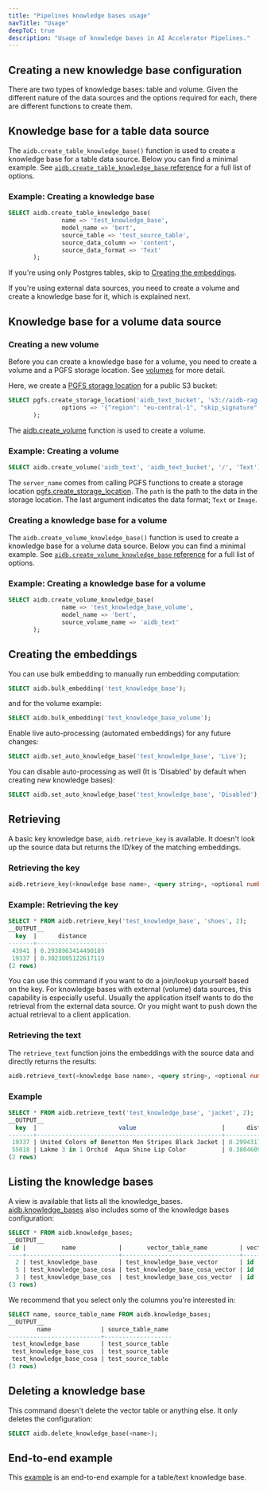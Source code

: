 ```yaml
---
title: "Pipelines knowledge bases usage"
navTitle: "Usage"
deepToC: true
description: "Usage of knowledge bases in AI Accelerator Pipelines."
---
```


## Creating a new knowledge base configuration

There are two types of knowledge bases: table and volume. Given the different nature of the data sources and the options required for each, there are different functions to create them.

## Knowledge base for a table data source

The `aidb.create_table_knowledge_base()` function is used to create a knowledge base for a table data source. Below you can find a minimal example. See [`aidb.create_table_knowledge_base` reference](../reference/knowledge_bases#aidbcreate_table_knowledge_base) for a full list of options.


### Example: Creating a knowledge base

``` sql
SELECT aidb.create_table_knowledge_base(
               name => 'test_knowledge_base',
               model_name => 'bert',
               source_table => 'test_source_table',
               source_data_column => 'content',
               source_data_format => 'Text'
       );
```


If you're using only Postgres tables, skip to [Creating the embeddings](#creating-the-embeddings).

If you're using external data sources, you need to create a volume and create a knowledge base for it, which is explained next.












## Knowledge base for a volume data source

### Creating a new volume

Before you can create a knowledge base for a volume, you need to create a volume and a PGFS storage location.
See [volumes](/edb-postgres-ai/1.3/ai-factory/pipeline/pgfs/volumes) for more detail.

Here, we create a [PGFS storage location](/edb-postgres-ai/1.3/ai-factory/pipeline/pgfs) for a public S3 bucket:
```sql
SELECT pgfs.create_storage_location('aidb_text_bucket', 's3://aidb-rag-app',
               options => '{"region": "eu-central-1", "skip_signature": "true"}'
       );
```

The [aidb.create_volume](/edb-postgres-ai/1.3/ai-factory/pipeline/reference/knowledge_bases#aidbcreate_volume) function is used to create a volume.

### Example: Creating a volume

``` sql
SELECT aidb.create_volume('aidb_text', 'aidb_text_bucket', '/', 'Text');
```

The `server_name` comes from calling PGFS functions to create a storage location [pgfs.create_storage_location](/edb-postgres-ai/1.3/ai-factory/pipeline/reference/pgfs#pgfscreate_storage_location). The `path` is the path to the data in the storage location. The last argument indicates the data format; `Text` or `Image`.

### Creating a knowledge base for a volume
The `aidb.create_volume_knowledge_base()` function is used to create a knowledge base for a volume data source. Below you can find a minimal example. See [`aidb.create_volume_knowledge_base` reference](../reference/knowledge_bases#aidbcreate_volume_knowledge_base) for a full list of options.


### Example: Creating a knowledge base for a volume

``` sql
SELECT aidb.create_volume_knowledge_base(
               name => 'test_knowledge_base_volume',
               model_name => 'bert',
               source_volume_name => 'aidb_text'
       );
```


## Creating the embeddings

You can use bulk embedding to manually run embedding computation:

```sql
SELECT aidb.bulk_embedding('test_knowledge_base');
```

and for the volume example:
```sql
SELECT aidb.bulk_embedding('test_knowledge_base_volume');
```

Enable live auto-processing (automated embeddings) for any future changes:

```sql
SELECT aidb.set_auto_knowledge_base('test_knowledge_base', 'Live');
```

You can disable auto-processing as well (It is 'Disabled' by default when creating new knowledge bases):

```sql
SELECT aidb.set_auto_knowledge_base('test_knowledge_base', 'Disabled');
```

## Retrieving

A basic key knowledge base, `aidb.retrieve_key` is available. It doesn't look up the source data but returns the ID/key of the matching embeddings.

### Retrieving the key

```sql
aidb.retrieve_key(<knowledge base name>, <query string>, <optional number of results>);
```

### Example: Retrieving the key

```sql
SELECT * FROM aidb.retrieve_key('test_knowledge_base', 'shoes', 2);
__OUTPUT__
  key  |      distance
-------+--------------------
 43941 | 0.2938963414490189
 19337 | 0.3023805122617119
(2 rows)
```

You can use this command if you want to do a join/lookup yourself based on the key. For knowledge bases with external (volume) data sources, this capability is especially useful. Usually the application itself wants to do the retrieval from the external data source. Or you might want to push down the actual retrieval to a client application.

### Retrieving the text

The `retrieve_text` function joins the embeddings with the source data and directly returns the results:

```sql
aidb.retrieve_text(<knowledge base name>, <query string>, <optional number of results>);
```

### Example

```sql
SELECT * FROM aidb.retrieve_text('test_knowledge_base', 'jacket', 2);
__OUTPUT__
  key  |                       value                        |      distance
-------+----------------------------------------------------+--------------------
 19337 | United Colors of Benetton Men Stripes Black Jacket | 0.2994317672742334
 55018 | Lakme 3 in 1 Orchid  Aqua Shine Lip Color          | 0.3804609668507203
(2 rows)
 ```

## Listing the knowledge bases

A view is available that lists all the knowledge_bases. [aidb.knowledge_bases](/edb-postgres-ai/1.3/ai-factory/pipeline/reference/knowledge_bases#aidbknowledge_bases) also includes some of the knowledge bases configuration:

```sql
SELECT * FROM aidb.knowledge_bases;
__OUTPUT__
 id |          name            |       vector_table_name         | vector_table_key_column | vector_table_vector_column |  model_name  | topk | distance_operator | options | source_table_name | source_table_data_column | source_table_data_column_type | source_table_key_column | source_volume_name
----+--------------------------+---------------------------------+-------------------------+----------------------------+--------------+------+-------------------+---------+-------------------+--------------------------+-------------------------------+-------------------------+--------------------
  2 | test_knowledge_base      | test_knowledge_base_vector      | id                      | embeddings                 | simple_model |    5 | InnerProduct      | {}      | test_source_table | content                  | Text                          | id                      |
  5 | test_knowledge_base_cosa | test_knowledge_base_cosa_vector | id                      | embeddings                 | simple_model |    1 | L2                | {}      | test_source_table | content                  | Text                          | id                      |
  3 | test_knowledge_base_cos  | test_knowledge_base_cos_vector  | id                      | embeddings                 | simple_model |    5 | Cosine            | {}      | test_source_table | content                  | Text                          | id                      |
(3 rows)
```

We recommend that you select only the columns you're interested in:

```sql
SELECT name, source_table_name FROM aidb.knowledge_bases;
__OUTPUT__
        name              | source_table_name
--------------------------+-------------------
 test_knowledge_base      | test_source_table
 test_knowledge_base_cos  | test_source_table
 test_knowledge_base_cosa | test_source_table
(3 rows)
```

## Deleting a knowledge base

This command doesn't delete the vector table or anything else. It only deletes the configuration:

```sql
SELECT aidb.delete_knowledge_base(<name>);
```

## End-to-end example

This [example](example) is an end-to-end example for a table/text knowledge base.
